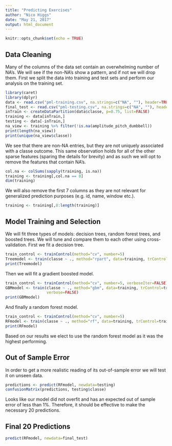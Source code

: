 ```yaml
---
title: "Predicting Exercises"
author: "Nico Higgs"
date: "May 21, 2017"
output: html_document
---
```


```r
knitr::opts_chunk$set(echo = TRUE)
```

## Data Cleaning

Many of the columns of the data set contain an overwhelming number of NA's. We will see if the non-NA's show a pattern, and if not we will drop them. First we split the data into training and test sets and perform our analysis on the training set.

```r
library(caret)
library(dplyr)
data <- read.csv("pml-training.csv", na.strings=c("NA", ""), header=TRUE)
final_test <- read.csv("pml-testing.csv", na.strings=c("NA", ""), header=TRUE)
inTrain <- createDataPartition(data$classe, p=0.75, list=FALSE)
training <- data[inTrain,]
testing <- data[-inTrain,]
na_view <- training %>% filter(!is.na(amplitude_pitch_dumbbell))
print(length(na_view))
print(unique(na_view$classe))
```

We see that there are non-NA entries, but they are not uniquely associated with a classe outcome. This same observation holds for all of the other sparse features (sparing the details for brevity) and as such we will opt to remove the features that contain NA's.


```r
col.na <- colSums(sapply(training, is.na))
training <- training[,col.na == 0]
dim(training)
```

We will also remove the first 7 columns as they are not relevant for generalized prediction purposes (e.g. id, name, window etc.).

```r
training <- training[,8:length(training)]
```

## Model Training and Selection

We will fit three types of models: decision trees, random forest trees, and boosted trees. We will tune and compare them to each other using cross-validation. First we fit a decision tree.

```r
train_control <- trainControl(method="cv", number=5)
Treemodel <- train(classe ~ ., method="rpart", data=training, trControl=train_control)
print(Treemodel)
```

Then we will fit a gradient boosted model.

```r
train_control <- trainControl(method="cv", number=5, verboseIter=FALSE)
GBMmodel <- train(classe ~ ., method="gbm", data=training, trControl=train_control,
                  verbose=FALSE)
print(GBMmodel)
```

And finally a random forest model.

```r
train_control <- trainControl(method="cv", number=5)
RFmodel <- train(classe ~ ., method="rf", data=training, trControl=train_control)
print(RFmodel)
```

Based on our results we elect to use the random forest model as it was the highest performing.

## Out of Sample Error

In order to get a more realistic reading of its out-of-sample error we will test it on unseen data.

```r
predictions <- predict(RFmodel, newdata=testing)
confusionMatrix(predictions, testing$classe)
```

Looks like our model did not overfit and has an expected out of sample error of less than 1%. Therefore, it should be effective to make the necessary 20 predictions.

## Final 20 Predictions

```r
predict(RFmodel, newdata=final_test)
```
